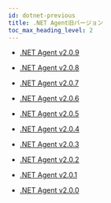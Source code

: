 ```yaml
---
id: dotnet-previous
title: .NET Agent旧バージョン
toc_max_heading_level: 2
---
```


-   [.NET Agent v2.0.9](dotnet-2_0_9)

-   [.NET Agent v2.0.8](dotnet-2_0_8)

-   [.NET Agent v2.0.7](dotnet-2_0_7)

-   [.NET Agent v2.0.6](dotnet-2_0_6)

-   [.NET Agent v2.0.5](dotnet-2_0_5)

-   [.NET Agent v2.0.4](dotnet-2_0_4)

-   [.NET Agent v2.0.3](dotnet-2_0_3)

-   [.NET Agent v2.0.2](dotnet-2_0_2)

-   [.NET Agent v2.0.1](dotnet-2_0_1)

-   [.NET Agent v2.0.0](dotnet-2_0_0)
